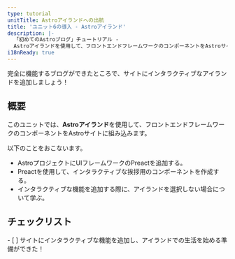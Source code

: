 ```yaml
---
type: tutorial
unitTitle: Astroアイランドへの出航
title: 'ユニット6の導入 - Astroアイランド'
description: |-
  「初めてのAstroブログ」チュートリアル -
  Astroアイランドを使用して、フロントエンドフレームワークのコンポーネントをAstroサイトに組み込む
i18nReady: true
---
```




完全に機能するブログができたところで、サイトにインタラクティブなアイランドを追加しましょう！

## 概要

このユニットでは、**Astroアイランド**を使用して、フロントエンドフレームワークのコンポーネントをAstroサイトに組み込みます。

以下のことをおこないます。
- AstroプロジェクトにUIフレームワークのPreactを追加する。
- Preactを使用して、インタラクティブな挨拶用のコンポーネントを作成する。
- インタラクティブな機能を追加する際に、アイランドを選択しない場合について学ぶ。


<Box icon="check-list">

## チェックリスト

<Checklist key="interactivity">
- [ ] サイトにインタラクティブな機能を追加し、アイランドでの生活を始める準備ができた！
</Checklist>
</Box>
